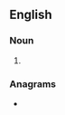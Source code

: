 ==English==

===Noun===
{{head|en|noun plural form}}

# {{plural of|Hakka|lang=en}}

===Anagrams===
* {{anagrams|en|Khakas}}